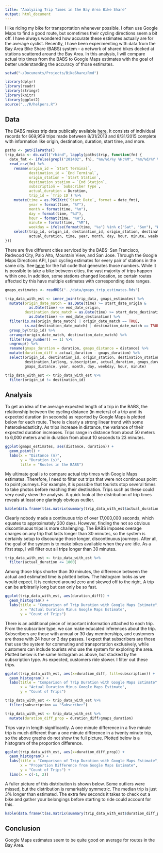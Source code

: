 ```yaml
---
title: "Analyzing Trip Times in the Bay Area Bike Share"
output: html_document
---
```


I like riding my bike for transportation whenever possible. I often use Google Maps to find a good route, but sometimes their cycling directions seem a bit off. I have always wondered how accurate these estimates actually are for the average cyclist. Recently, I have been experimenting with data from the Bay Area Bike Share (BABS) system -- a network of shared bikes docked at stations scattered around the Bay Area. In this analysis, I will compare actual trip times from the BABS to Google Maps estimates with the goal of better understanding the accuracy of those estimates.

```r
setwd("~/Documents/Projects/BikeShare/Rmd")
```

```r
library(dplyr)
library(readr)
library(stringr)
library(knitr)
library(ggplot2)
source("../R/helpers.R")
```

## Data

The BABS makes trip data publically available [here](http://www.bayareabikeshare.com/open-data). It consists of individual records for 669,959 trips made between 8/31/2013 and 8/31/2015 complete with information like origin, destination, duration, start time, and more.

```r
paths <- getFilePaths()
trip_data <- do.call("rbind", lapply(paths$trip, function(fn) {
  date_fmt <- ifelse(grepl("201402", fn), "%m/%d/%y %H:%M", "%m/%d/%Y %H:%M")
  read_csv(fn) %>%
    rename(origin_id = `Start Terminal`,
           destination_id = `End Terminal`,
           origin_station = `Start Station`,
           destination_station = `End Station`,
           subscription = `Subscriber Type`,
           actual_duration = Duration,
           trip_id = `Trip ID`) %>%
    mutate(time = as.POSIXct(`Start Date`, format = date_fmt),
           year = format(time, "%Y"),
           month = format(time, "%m"),
           day = format(time, "%d"),
           hour = format(time, "%H"),
           minute = format(time, "%M"),
           weekday = ifelse(format(time, "%a") %in% c("Sat", "Sun"), "Weekend", "Weekday")) %>%
    select(trip_id, origin_id, destination_id, origin_station, destination_station, subscription,
           actual_duration, time, year, month, day, hour, minute, weekday)
}))
```

There are five different cities serviced by the BABS: San Francisco, Redwood City, Palo Alto, Mountain View, and San Jose. Through the Google Maps Directions API, I pull cycling estimates for every pair of stations in the same city. See [here](https://github.com/llefebure/bike-sharing/blob/master/R/google-api-trip-estimates.R) for the full code that generates those numbers. While it is possible to take a bike between cities, the vast majority of trips happen within one. In addition, some stations changed location, so certain routes affected by this have multiple estimates with corresponding date ranges.

```r
gmaps_estimates <- readRDS("../data/gmaps_trip_estimates.Rds")
```

```r
trip_data_with_est <- inner_join(trip_data, gmaps_estimates) %>%
  mutate(origin_date_match = as.Date(time) >= start_date_origin & 
           as.Date(time) <= end_date_origin,
         destination_date_match = as.Date(time) >= start_date_destination & 
           as.Date(time) <= end_date_destination) %>%
  filter(is.na(origin_date_match) | origin_date_match == TRUE, 
         is.na(destination_date_match) | destination_date_match == TRUE) %>%
  group_by(trip_id) %>%
  arrange(origin_date_match, destination_date_match) %>%
  filter(row_number() == 1) %>%
  ungroup() %>%
  rename(gmaps_duration = duration, gmaps_distance = distance) %>%
  mutate(duration_diff = actual_duration - gmaps_duration) %>%
  select(origin_id, destination_id, origin_station, destination_station, origin_latlong, 
         destination_latlong, subscription, actual_duration, gmaps_duration, duration_diff,
         gmaps_distance, year, month, day, weekday, hour, minute)
```

```r
trip_data_with_est <- trip_data_with_est %>%
  filter(origin_id != destination_id)
```

## Analysis

To get an idea of the average expected length of a trip in the BABS, the relationship between the cycling distance (in meters) of a trip and its expected duration (in seconds) as reported by Google Maps is plotted below for each route. There is clearly a strong linear trend with some heteroskedasticity. As trips increase in distance, the variance of their expected duration increases. Trips range in distance from about 50 meters to 6,000 meters and in duration from about 10 seconds to 23 minutes.

```r
ggplot(gmaps_estimates, aes(distance, duration)) + 
  geom_point() + 
  labs(x = "Distance (m)",
       y = "Duration (s)",
       title = "Routes in the BABS")
```

My ultimate goal is to compare actual trip times with Google Maps estimates. Therefore, I need to filter out trips that were not continuous point to point journeys. For example, it is possible that tourists stop several times to take photos before reaching their destination. Trips such as these could very easily skew the analysis. A quick look at the distribution of trip times reveals at least one glaringly obvious outlier.

```r
kable(data.frame(t(as.matrix(summary(trip_data_with_est$actual_duration)))))
```

Clearly nobody made a continuous trip of over 17,000,000 seconds, which equates to approximately 200 days. However, finding the not so obvious discontinuous trips is more challenging. The BABS imposes overage charges on any trip that lasts longer than 30 minutes, so the system is certainly setup to discourage those longer, discontinuous journeys. After all, the goal of the system is to make bikes available when they are idle. As a first step, I will filter out all trips longer than 30 minutes.

```r
trip_data_with_est <- trip_data_with_est %>%
  filter(actual_duration <= 1800)
```

Among those trips shorter than 30 minutes, the difference between the actual and estimated time is plotted below. The histogram looks as we would expect. It is centered around zero and skewed off to the right. A trip can be arbitrarily long but can only be so fast.

```r
ggplot(trip_data_with_est, aes(duration_diff)) + 
  geom_histogram() + 
  labs(title = "Comparison of Trip Duration with Google Maps Estimate",
       x = "Actual Duration Minus Google Maps Estimate",
       y = "Count of Trips")
```

There is an additional piece of important information attached to each trip. From the subscriber type, we can make educated inferences about the trip. Subscribers are those with annual or 30 day memberships, and customers are those with 24 hour or 3 day passes. I expect that subscribers are those that use the system for commuting and transportation exclusively, while customers can include tourists who use the system for exploring the area. Plotted below is the same histogram as above, but stacked by the subscription type. As expected, customers ride slower. I filter out these trips.

```r
ggplot(trip_data_with_est, aes(x=duration_diff, fill=subscription)) + 
  geom_histogram() + 
  labs(title = "Comparison of Trip Duration with Google Maps Estimate",
       x = "Actual Duration Minus Google Maps Estimate",
       y = "Count of Trips")
```

```r
trip_data_with_est <- trip_data_with_est %>%
  filter(subscription == "Subscriber")
```

```r
trip_data_with_est <- trip_data_with_est %>%
  mutate(duration_diff_prop = duration_diff/gmaps_duration)
```

Trips vary in length significantly. A one minute difference in a five minute trip is much different than a one minute difference in a twenty minute trip, so the above graphs do not show the full picture. Plotted below is a histogram of the proportion difference.

```r
ggplot(trip_data_with_est, aes(x=duration_diff_prop)) + 
  geom_histogram() + 
  labs(title = "Comparison of Trip Duration with Google Maps Estimate",
       x = "Proportion Difference from Google Maps Estimate",
       y = "Count of Trips") +
  lims(x = c(-1, 2))
```

A fuller picture of this distribution is shown below. Some outliers were missed, but the distribution is remarkably symmetric. The median trip is just 3% longer than estimated. The extra few seconds it takes to check out a bike and gather your belongings before starting to ride could account for this.

```r
kable(data.frame(t(as.matrix(summary(trip_data_with_est$duration_diff_prop)))))
```

## Conclusion

Google Maps estimates seem to be quite good on average for routes in the Bay Area.